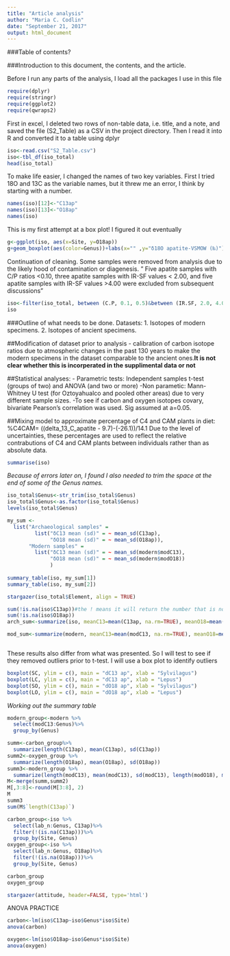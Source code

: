 ```yaml
---
title: "Article analysis"
author: "Maria C. Codlin"
date: "September 21, 2017"
output: html_document
---
```

###Table of contents?

###Introduction to this document, the contents, and the article.


Before I run any parts of the analysis, I load all the packages I use in this file
```r
require(dplyr)
require(stringr)
require(ggplot2)
require(qwraps2)
```
First in excel, I deleted two rows of non-table data, i.e. title, and a note, and saved the file (S2_Table) as a CSV in the project directory. Then I read it into R and converted it to a table using dplyr
```r
iso<-read.csv("S2_Table.csv")
iso<-tbl_df(iso_total)
head(iso_total)
```

To make life easier, I changed the names of two key variables. First I tried 18O and 13C as the variable names, but it threw me an error, I think by starting with a number. 
```r
names(iso)[12]<-"C13ap"
names(iso)[13]<-"O18ap"
names(iso)
```
This is my first attempt at a box plot! I figured it out eventually
```r
g<-ggplot(iso, aes(x=Site, y=O18ap))
g+geom_boxplot(aes(color=Genus))+labs(x="" ,y="δ18O apatite-VSMOW (‰)")
```
Continuation of cleaning. Some samples were removed from analysis due to the likely hood of contamination or diagenesis. " Five apatite samples with C/P ratios <0.10, three apatite samples with IR-SF values < 2.00, and five apatite samples with IR-SF values >4.00 were excluded from subsequent discussions"

```r
iso<-filter(iso_total, between (C.P, 0.1, 0.5)&between (IR.SF, 2.0, 4.0))
iso            
```

###Outline of what needs to be done. 
Datasets: 1. Isotopes of modern specimens. 2. Isotopes of ancient specimens.




##Modification of dataset prior to analysis
- calibration of carbon isotope ratios due to atmospheric changes in the past 130 years to make the modern specimens in the dataset comparable to the ancient ones.**It is not clear whether this is incorperated in the supplimental data or not**  



##Statistical analyses:
- Parametric tests: Independent samples t-test (groups of two) and ANOVA (and two or more)
-Non parametic: Mann-Whitney U test (for Oztoyahualco and pooled other areas) due to very different sample sizes.
-To see if carbon and oxygen isotopes covary, bivariate Pearson's correlation was used. Sig assumed at a=0.05.

##Mixing model to approximate percentage of C4 and CAM plants in diet:
%C4CAM= ((delta_13_C_apatite - 9.7)-(-26.1))/14.1
Due to the level of uncertainties, these percentages are used to reflect the relative contrabutions of C4 and CAM plants between individuals rather than as absolute data. 


```r
summarise(iso)

```



*Because of errors later on, I found I also needed to trim the space at the end of some of the Genus names.* 
```r
iso_total$Genus<-str_trim(iso_total$Genus)
iso_total$Genus<-as.factor(iso_total$Genus)
levels(iso_total$Genus)
```


```r
my_sum <- 
  list("Archaeological samples" = 
         list("δC13 mean (sd)" = ~ mean_sd(C13ap),
              "δO18 mean (sd)" = ~ mean_sd(O18ap)),
       "Modern samples" = 
         list("δC13 mean (sd)" = ~ mean_sd(modern$modC13),
              "δO18 mean (sd)" = ~ mean_sd(modern$modO18))
              )
              
summary_table(iso, my_sum[1])
summary_table(iso, my_sum[2])
```


```r
stargazer(iso_total$Element, align = TRUE)

```


```r
sum(!is.na(iso$C13ap))#the ! means it will return the number that is not NA
sum(!is.na(iso$O18ap))
arch_sum<-summarize(iso, meanC13=mean(C13ap, na.rm=TRUE), meanO18=mean(O18ap, na.rm=TRUE), sdC13=sd(C13ap, na.rm=TRUE), sdO18=sd(O18ap, na.rm=TRUE))%>%print()

mod_sum<-summarize(modern, meanC13=mean(modC13, na.rm=TRUE), meanO18=mean(modO18, na.rm=TRUE), seC13=std.error(modC13, na.rm=TRUE), sdO18=sd(modO18, na.rm=TRUE))%>%print()



```



These results also differ from what was presented. So I will test to see if they removed outliers prior to t-test. I will use a box plot to identify outliers
```r
boxplot(SC, ylim = c(), main = "dC13 ap", xlab = "Sylvilagus")
boxplot(LC, ylim = c(), main = "dC13 ap", xlab = "Lepus")
boxplot(SO, ylim = c(), main = "dO18 ap", xlab = "Sylvilagus")
boxplot(LO, ylim = c(), main = "dO18 ap", xlab = "Lepus")
```


*Working out the summary table*
```r
modern_group<-modern %>%
  select(modC13:Genus)%>%
  group_by(Genus)
```

```R
summ<-carbon_group%>%
  summarize(length(C13ap), mean(C13ap), sd(C13ap))
summ2<-oxygen_group %>%
  summarize(length(O18ap), mean(O18ap), sd(O18ap))
summ3<-modern_group %>%
  summarize(length(modC13), mean(modC13), sd(modC13), length(modO18), mean(modO18), sd(modO18))
M<-merge(summ,summ2)
M[,3:8]<-round(M[3:8], 2)
M
summ3
sum(M$`length(C13ap)`)
```
```r
carbon_group<-iso %>%
  select(lab_n:Genus, C13ap)%>%
  filter(!(is.na(C13ap)))%>%
  group_by(Site, Genus)
oxygen_group<-iso %>%
  select(lab_n:Genus, O18ap)%>%
  filter(!(is.na(O18ap)))%>%
  group_by(Site, Genus)

carbon_group
oxygen_group
```




```r
stargazer(attitude, header=FALSE, type='html')
```

ANOVA PRACTICE

```r
carbon<-lm(iso$C13ap~iso$Genus*iso$Site)
anova(carbon)
```
```r
oxygen<-lm(iso$O18ap~iso$Genus*iso$Site)
anova(oxygen)
```


